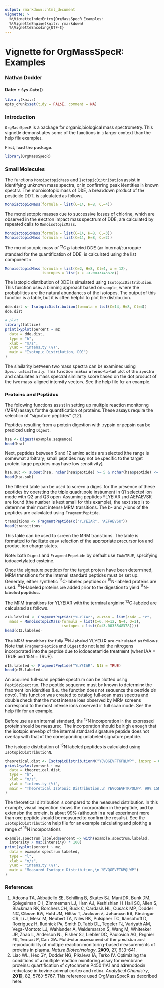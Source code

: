 ---
output: rmarkdown::html_document
vignette: >
  %\VignetteIndexEntry{OrgMassSpecR Examples}
  %\VignetteEngine{knitr::rmarkdown}
  %\VignetteEncoding{UTF-8}
---

# Vignette for OrgMassSpecR: Examples

### Nathan Dodder
#### Date: `r Sys.Date()`

```{r Setup, echo=FALSE}
library(knitr)
opts_chunk$set(tidy = FALSE, comment = NA)
```

### Introduction

`OrgMassSpecR` is a package for organic/biological mass spectrometry.  This vignette demonstrates some of the functions in a larger context than the help file examples.

First, load the package.

```{r Load}
library(OrgMassSpecR)
```

### Small Molecules

The functions `MonoisotopicMass` and `IsotopicDistribution` assist in identifying unknown mass spectra, or in confirming peak identities in known spectra.  The monoisotopic mass of DDE, a breakdown product of the pesticide DDT, is calculated as follows.

```{r Example1}
MonoisotopicMass(formula = list(C=14, H=8, Cl=4))
```

The monoisotopic masses due to successive losses of chlorine, which are observed in the electron impact mass spectrum of DDE, are calculated by repeated calls to `MonoisotopicMass`.

```{r Example2}
MonoisotopicMass(formula = list(C=14, H=8, Cl=3))
MonoisotopicMass(formula = list(C=14, H=8, Cl=2))
```

The monoisotopic mass of <sup>13</sup>C<sub>12</sub> labeled DDE (an internal/surrogate standard for the quantification of DDE) is calculated using the list component `x`. 

```{r Example3}
MonoisotopicMass(formula = list(C=2, H=8, Cl=4, x = 12), 
                 isotopes = list(x = 13.0033548378))
```

The isotopic distribution of DDE is simulated using `IsotopicDistribution`.  This function uses a binning approach based on `sample`, where the probabilities are the natural abundances of the isotopes.  The output of this function is a table, but it is often helpful to plot the distribution.

```{r Example4}
dde.dist <- IsotopicDistribution(formula = list(C=14, H=8, Cl=4))
dde.dist
```

```{r Example5, fig.width=4, fig.height=4, dpi=300, out.width="400px", out.height="400px"}
# plot
library(lattice)
print(xyplot(percent ~ mz,
  data = dde.dist,
  type = "h",
  xlab = "m/z",
  ylab = "intensity (%)",
  main = "Isotopic Distribution, DDE")
)
```

The similarity between two mass spectra can be examined using `SpectrumSimilarity`.  This function makes a head-to-tail plot of the spectra and calculates a mass spectral similarity score based on the dot product of the two mass-aligned intensity vectors.  See the help file for an example.

### Proteins and Peptides

The following functions assist in setting up multiple reaction monitoring (MRM) assays for the quantification of proteins.  These assays require the selection of "signature peptides" (_1,2_).

Peptides resulting from a protein digestion with trypsin or pepsin can be prediced using `Digest`.

```{r Example6}
hsa <- Digest(example.sequence)
head(hsa)
```

Next, peptides between 5 and 12 amino acids are selected (the range is somewhat arbitrary; small peptides may not be specific to the target protein, large peptides may have low sensitivity).

```{r Example7}
hsa.sub <- subset(hsa, nchar(hsa$peptide) >= 5 & nchar(hsa$peptide) <= 12)
head(hsa.sub)
```

The filtered table can be used to screen a digest for the presence of these peptides by operating the triple quadrupole instrument in Q1 selected ion mode with Q2 and Q3 open.  Assuming peptides YLYEIAR and AEFAEVSK are found (the number is kept small for this example), the next step is to determine their most intense MRM transitions.  The b- and y-ions of the peptides are calculated using `FragmentPeptide`.

```{r Example8}
transitions <- FragmentPeptide(c("YLYEIAR", "AEFAEVSK"))
head(transitions)
```

This table can be used to screen the MRM transitions.  The table is formatted to facilitate easy selection of the appropriate precursor ion and product ion charge states.

Note: both `Digest` and `FragmentPepetide` by default use `IAA=TRUE`, specifying iodoacetylated cysteine.  

Once the signature peptides for the target protein have been determined, MRM transitions for the internal standard peptides must be set up.  Generally, either synthetic <sup>13</sup>C-labeled peptides or <sup>15</sup>N-labeled proteins are used.  <sup>15</sup>N-labeled proteins are added prior to the digestion to yield <sup>15</sup>N-labeled peptides. 

The MRM transitions for YLYEIAR with the terminal arginine <sup>13</sup>C-labeled are calculated as follows.

```{r Example9}
c13.labeled <- FragmentPeptide("YLYEIAr", custom = list(code = "r", 
  mass = MonoisotopicMass(formula = list(C=6, H=12, N=4, O=1), 
                          isotopes = list(C=13.0033548378))))
head(c13.labeled)
```

The MRM transitions for fully <sup>15</sup>N-labeled YLYEIAR are calculated as follows.  Note that `FragmentPeptide` and `Digest` do not label the nitrogens incorporated into the peptide due to iodoacetamide treatment (when IAA = TRUE and 15N = TRUE). 

```{r Example10}
n15.labeled <- FragmentPeptide("YLYEIAR", N15 = TRUE)
head(n15.labeled)
```

An acquired full-scan peptide spectrum can be plotted using `PeptideSpectrum`.  The peptide sequence must be known to determine the fragment ion identities (i.e., the function does not sequence the peptide _de novo_).  This function was created to catalog full-scan mass spectra and double check that the most intense ions observed by MRM screens correspond to the most intense ions observed in full scan mode.  See the help file for an example.   

Before use as an internal standard, the <sup>15</sup>N incorporation in the expressed protein should be measured.  The incorporation should be high enough that the isotopic envelop of the internal standard signature peptide does not overlap with that of the corresponding unlabeled signature peptide.

The isotopic distribution of <sup>15</sup>N labeled peptides is calculated using `IsotopicDistributionN`.

```{r Example11, fig.width=4, fig.height=4, dpi=300, out.width="400px", out.height="400px"}
theoretical.dist <- IsotopicDistributionN("YEVQGEVFTKPQLWP", incorp = 0.99)
print(xyplot(percent ~ mz,
  data = theoretical.dist,
  type = "h",
  xlab = "m/z",
  ylab = "intensity (%)",
  main = "Theoretical Isotopic Distribution,\n YEVQGEVFTKPQLWP, 99% 15N")
)
```

The theoretical distribution is compared to the measured distribution.  In this example, visual inspection shows the incorporation in the peptide, and by extension the protein, is about 99% (although in a real experiment more than one peptide should be measured to confirm the results).  See the `IsotopicDistributionN` help file for an example calculating and plotting a range of <sup>15</sup>N incorporations. 

```{r Example12, fig.width=4, fig.height=4, dpi=300, out.width="400px", out.height="400px"}
example.spectrum.labeled$percent <- with(example.spectrum.labeled, 
  intensity / max(intensity) * 100)
print(xyplot(percent ~ mz,
  data = example.spectrum.labeled,
  type = "l",
  xlab = "m/z",
  ylab = "intensity (%)",
  main = "Measured Isotopic Distribution,\n YEVQGEVFTKPQLWP")
)
```

### References

1. Addona TA, Abbatiello SE, Schilling B, Skates SJ, Mani DR, Bunk DM, Spiegelman CH, Zimmerman LJ, Ham AJ, Keshishian H, Hall SC, Allen S, Blackman RK, Borchers CH, Buck C, Cardasis HL, Cusack MP, Dodder NG, Gibson BW, Held JM, Hiltke T, Jackson A, Johansen EB, Kinsinger CR, Li J, Mesri M, Neubert TA, Niles RK, Pulsipher TC, Ransohoff D, Rodriguez H, Rudnick PA, Smith D, Tabb DL, Tegeler TJ, Variyath AM, Vega-Montoto LJ, Wahlander A, Waldemarson S, Wang M, Whiteaker JR, Zhao L, Anderson NL, Fisher SJ, Liebler DC, Paulovich AG, Regnier FE, Tempst P, Carr SA. Multi-site assessment of the precision and reproducibility of multiple reaction monitoring-based measurements of proteins in plasma. _Nature Biotechnology_, __2009__, 27, 633-641.
2. Liao WL, Heo GY, Dodder NG, Pikuleva IA, Turko IV.  Optimizing the conditions of a multiple reaction monitoring assay for membrane proteins: quantification of cytochrome P450 11A1 and adrenodoxin reductase in bovine adrenal cortex and retina. _Analytical Chemistry_, __2010__, 82, 5760-5767. This reference used OrgMassSpecR as described here. 
